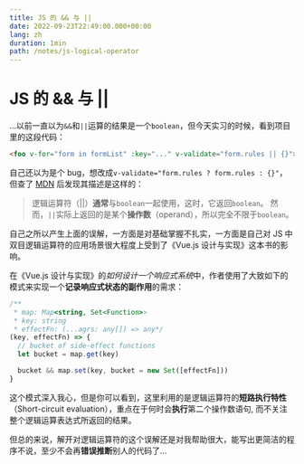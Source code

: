 ```yaml
---
title: JS 的 && 与 ||
date: 2022-09-23T22:49:00.000+00:00
lang: zh
duration: 1min
path: /notes/js-logical-operator
---
```


# JS 的 && 与 ||

...以前一直以为`&&`和`||`运算的结果是一个`boolean`，但今天实习的时候，看到项目里的这段代码：

``` html
<foo v-for="form in formList" :key="..." v-validate="form.rules || {}">
```

自己还以为是个 bug，想改成`v-validate="form.rules ? form.rules : {}"`，但查了 [MDN](https://developer.mozilla.org/en-US/docs/Web/JavaScript/Reference/Operators/Logical_OR) 后发现其描述是这样的：

> 逻辑运算符（||）**通常**与`boolean`一起使用，这时，它返回`boolean`。
> 然而，`||`实际上返回的是某个**操作数**（operand），所以完全不限于`boolean`。

自己之所以产生上面的误解，一方面是对基础掌握不扎实，一方面是自己对 JS 中双目逻辑运算符的应用场景很大程度上受到了《Vue.js 设计与实现》这本书的影响。

在《Vue.js 设计与实现》的*如何设计一个响应式系统*中，作者使用了大致如下的模式来实现一个**记录响应式状态的副作用**的需求：

``` js
/**
 * map: Map<string, Set<Function>>
 * key: string 
 * effectFn: (...agrs: any[]) => any*/ 
(key, effectFn) => {
  // bucket of side-effect functions
  let bucket = map.get(key)

  bucket && map.set(key, bucket = new Set([effectFn]))
}
```

这个模式深入我心，但是你可以看到，这里利用的是逻辑运算符的**短路执行特性**（Short-circuit evaluation），重点在于何时会**执行**第二个操作数语句,
而不关注整个逻辑运算表达式所返回的结果。

但总的来说，解开对逻辑运算符的这个误解还是对我帮助很大，能写出更简洁的程序不说，至少不会再**错误推断**别人的代码了...
